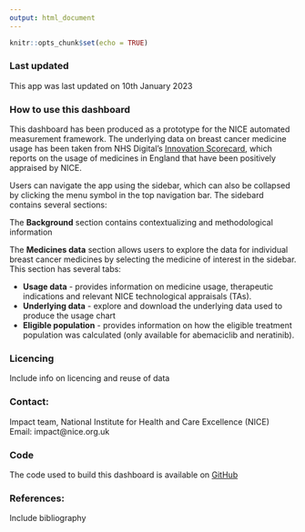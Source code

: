 ```yaml
---
output: html_document
---
```


```r
knitr::opts_chunk$set(echo = TRUE)
```

### Last updated

This app was last updated on 10th January 2023


### How to use this dashboard

This dashboard has been produced as a prototype for the NICE automated measurement framework. The underlying data on breast cancer medicine usage has been taken from NHS Digital's [Innovation Scorecard](https://digital.nhs.uk/data-and-information/publications/statistical/nice-technology-appraisals-in-the-nhs-in-england-innovation-scorecard), which reports on the usage of medicines in England that have been positively appraised by NICE. 

Users can navigate the app using the sidebar, which can also be collapsed by clicking the menu symbol in the top navigation bar. The sidebard contains several sections:

The **Background** section contains contextualizing and methodological information

The **Medicines data** section allows users to explore the data for individual breast cancer medicines by selecting the medicine of interest in the sidebar. This section has several tabs:

- **Usage data** - provides information on medicine usage, therapeutic indications and relevant NICE technological appraisals (TAs). 
- **Underlying data** - explore and download the underlying data used to produce the usage chart
- **Eligible population** - provides information on how the eligible treatment population was calculated (only available for abemaciclib and neratinib).


### Licencing

Include info on licencing and reuse of data


### Contact:

Impact team, National Institute for Health and Care Excellence (NICE)  
Email: impact@nice.org.uk


### Code

The code used to build this dashboard is available on [GitHub]()


### References:

Include bibliography